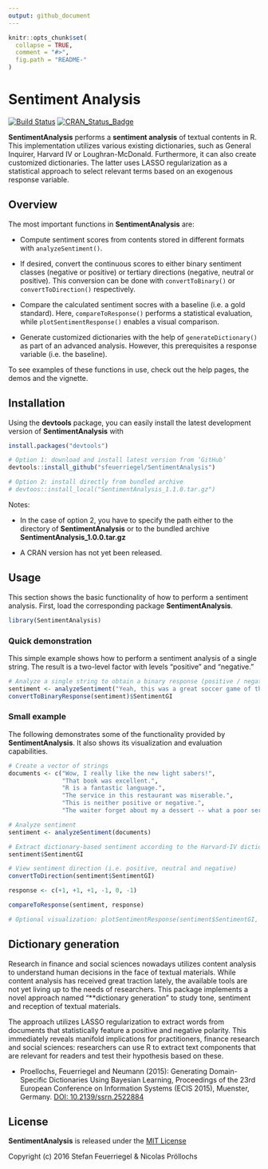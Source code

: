 ```yaml
---
output: github_document
---
```


<!-- README.md is generated from README.Rmd. Please edit that file -->

```r
knitr::opts_chunk$set(
  collapse = TRUE,
  comment = "#>",
  fig.path = "README-"
)
```

# Sentiment Analysis

[![Build Status](https://travis-ci.org/sfeuerriegel/SentimentAnalysis.svg?branch=master)](https://travis-ci.org/sfeuerriegel/SentimentAnalysis)
[![CRAN_Status_Badge](http://www.r-pkg.org/badges/version/SentimentAnalysis)](https://cran.r-project.org/package=SentimentAnalysis)

**SentimentAnalysis** performs a **sentiment analysis** of textual contents in R. This implementation utilizes various existing dictionaries, such as General Inquirer, Harvard IV or Loughran-McDonald. Furthermore, it can also create customized dictionaries. The latter uses LASSO regularization as a statistical approach to select relevant terms  based on an exogenous response variable. 

## Overview

The most important functions in **SentimentAnalysis** are:

* Compute sentiment scores from contents stored in different formats with `analyzeSentiment()`.

* If desired, convert the continuous scores to either binary sentiment classes (negative or positive) or tertiary directions (negative, neutral or positive). This conversion can be done with `convertToBinary()` or `convertToDirection()` respectively.

* Compare the calculated sentiment socres with a baseline (i.e. a gold standard). Here,  `compareToResponse()` performs a statistical evaluation, while `plotSentimentResponse()` enables a visual comparison.

* Generate customized dictionaries with the help of `generateDictionary()` as part of an advanced analysis. However, this prerequisites a response variable (i.e. the baseline). 

To see examples of these functions in use, check out the help pages, the demos and the vignette. 


## Installation

Using the **devtools** package, you can easily install the latest development version of **SentimentAnalysis** with

```r
install.packages("devtools")

# Option 1: download and install latest version from ‘GitHub’
devtools::install_github("sfeuerriegel/SentimentAnalysis")

# Option 2: install directly from bundled archive
# devtoos::install_local("SentimentAnalysis_1.1.0.tar.gz")
```

Notes: 

* In the case of option 2, you have to specify the path either to the directory of **SentimentAnalysis** or to the bundled archive **SentimentAnalysis_1.0.0.tar.gz**

* A CRAN version has not yet been released.

## Usage

This section shows the basic functionality of how to perform a sentiment analysis. First, load the corresponding package **SentimentAnalysis**. 

```r
library(SentimentAnalysis)
```

### Quick demonstration

This simple example shows how to perform a sentiment analysis of a single string. The result is a two-level factor with levels "positive" and "negative."

```r

# Analyze a single string to obtain a binary response (positive / negative)
sentiment <- analyzeSentiment("Yeah, this was a great soccer game of the German team!")
convertToBinaryResponse(sentiment)$SentimentGI
```

### Small example

The following demonstrates some of the functionality provided by **SentimentAnalysis**. It also shows its visualization and evaluation capabilities.

```r
# Create a vector of strings
documents <- c("Wow, I really like the new light sabers!",
               "That book was excellent.",
               "R is a fantastic language.",
               "The service in this restaurant was miserable.",
               "This is neither positive or negative.",
               "The waiter forget about my a dessert -- what a poor service!")

# Analyze sentiment
sentiment <- analyzeSentiment(documents)

# Extract dictionary-based sentiment according to the Harvard-IV dictionary
sentiment$SentimentGI

# View sentiment direction (i.e. positive, neutral and negative)
convertToDirection(sentiment$SentimentGI)

response <- c(+1, +1, +1, -1, 0, -1)

compareToResponse(sentiment, response)

# Optional visualization: plotSentimentResponse(sentiment$SentimentGI, response)
```

## Dictionary generation

Research in finance and social sciences nowadays utilizes content analysis to understand human decisions in the face of textual materials. While content analysis has received great traction lately, the available tools are not yet living up to the needs of researchers. This package implements a novel approach named "**dictionary generation" to study tone, sentiment and reception of textual materials. 

The approach utilizes LASSO regularization to extract words from documents that statistically feature a positive and negative polarity. This immediately reveals manifold implications for practitioners, finance research and social sciences: researchers can use R to extract text components that are relevant for readers and test their hypothesis based on these. 

* Proellochs, Feuerriegel and Neumann (2015): Generating  Domain-Specific Dictionaries Using Bayesian Learning, Proceedings of the 23rd European Conference on Information Systems (ECIS 2015), Muenster, Germany. [DOI: 10.2139/ssrn.2522884](https://dx.doi.org/10.2139/ssrn.2522884)

## License

**SentimentAnalysis** is released under the [MIT License](https://opensource.org/licenses/MIT)

Copyright (c) 2016 Stefan Feuerriegel & Nicolas Pröllochs